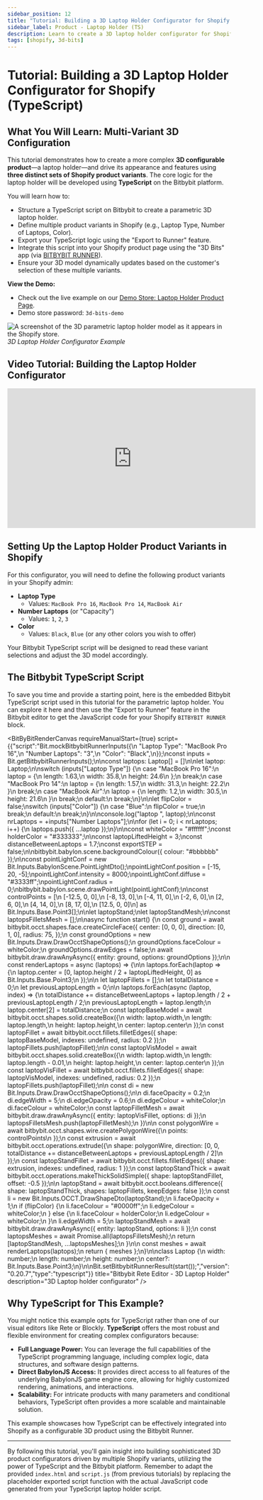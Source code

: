 ```yaml
---
sidebar_position: 12
title: "Tutorial: Building a 3D Laptop Holder Configurator for Shopify (TypeScript)"
sidebar_label: Product - Laptop Holder (TS)
description: Learn to create a 3D laptop holder configurator for Shopify using TypeScript on Bitbybit, driven by multiple product variants and integrated with the "3D Bits" app.
tags: [shopify, 3d-bits]
---
```



# Tutorial: Building a 3D Laptop Holder Configurator for Shopify (TypeScript)

## What You Will Learn: Multi-Variant 3D Configuration

This tutorial demonstrates how to create a more complex **3D configurable product**—a laptop holder—and drive its appearance and features using **three distinct sets of Shopify product variants**. The core logic for the laptop holder will be developed using **TypeScript** on the Bitbybit platform.

You will learn how to:
*   Structure a TypeScript script on Bitbybit to create a parametric 3D laptop holder.
*   Define multiple product variants in Shopify (e.g., Laptop Type, Number of Laptops, Color).
*   Export your TypeScript logic using the "Export to Runner" feature.
*   Integrate this script into your Shopify product page using the "3D Bits" app (via [BITBYBIT RUNNER](/learn/3d-bits/theme-app-extensions/bitbybit-runner)).
*   Ensure your 3D model dynamically updates based on the customer's selection of these multiple variants.

**View the Demo:**
*   Check out the live example on our [Demo Store: Laptop Holder Product Page](https://bitbybit-dev-3d-configurators.myshopify.com/products/laptop-holder).
*   Demo store password: `3d-bits-demo`

![A screenshot of the 3D parametric laptop holder model as it appears in the Shopify store.](https://ik.imagekit.io/bitbybit/app/assets/start/shopify/3dlaptopholder.jpeg "3D Laptop Holder Screenshot")
*3D Laptop Holder Configurator Example*

## Video Tutorial: Building the Laptop Holder Configurator

<div class="responsive-video-container">
  <iframe 
    width="560" 
    height="315" 
    src="https://www.youtube.com/embed/_7CGezCqYrU?si=YRz9PerG67N3k_Xp" 
    title="Building a 3D Laptop Holder Product Configurator for Shopify with TypeScript" 
    frameborder="0" 
    allow="accelerometer; autoplay; clipboard-write; encrypted-media; gyroscope; picture-in-picture; web-share" 
    allowfullscreen>
  </iframe>
</div>

## Setting Up the Laptop Holder Product Variants in Shopify

For this configurator, you will need to define the following product variants in your Shopify admin:

*   **Laptop Type**
    *   Values: `MacBook Pro 16`, `MacBook Pro 14`, `MacBook Air`
*   **Number Laptops** (or "Capacity")
    *   Values: `1`, `2`, `3`
*   **Color**
    *   Values: `Black`, `Blue` (or any other colors you wish to offer)

Your Bitbybit TypeScript script will be designed to read these variant selections and adjust the 3D model accordingly.

## The Bitbybit TypeScript Script

To save you time and provide a starting point, here is the embedded Bitbybit TypeScript script used in this tutorial for the parametric laptop holder. You can explore it here and then use the "Export to Runner" feature in the Bitbybit editor to get the JavaScript code for your Shopify `BITBYBIT RUNNER` block.

<BitByBitRenderCanvas
  requireManualStart={true}
  script={{"script":"Bit.mockBitbybitRunnerInputs({\n    \"Laptop Type\": \"MacBook Pro 16\",\n    \"Number Laptops\": \"3\",\n    \"Color\": \"Black\",\n});\nconst inputs = Bit.getBitbybitRunnerInputs();\n\nconst laptops: Laptop[] = []\n\nlet laptop: Laptop;\n\nswitch (inputs[\"Laptop Type\"]) {\n    case \"MacBook Pro 16\":\n        laptop = {\n            length: 1.63,\n            width: 35.8,\n            height: 24.6\n        };\n        break;\n    case \"MacBook Pro 14\":\n        laptop = {\n            length: 1.57,\n            width: 31.3,\n            height: 22.2\n        }\n        break;\n    case \"MacBook Air\":\n        laptop = {\n            length: 1.2,\n            width: 30.5,\n            height: 21.6\n        }\n        break;\n    default:\n        break;\n}\n\nlet flipColor = false;\nswitch (inputs[\"Color\"]) {\n    case \"Blue\":\n        flipColor = true;\n        break;\n    default:\n        break;\n}\n\nconsole.log(\"laptop \", laptop);\n\nconst nrLaptops = +inputs[\"Number Laptops\"];\n\nfor (let i = 0; i < nrLaptops; i++) {\n    laptops.push({ ...laptop });\n}\n\nconst whiteColor = \"#ffffff\";\nconst holderColor = \"#333333\";\n\nconst laptopLiftedHeight = 3;\nconst distanceBetweenLaptops = 1.7;\nconst exportSTEP = false;\n\nbitbybit.babylon.scene.backgroundColour({ colour: \"#bbbbbb\" });\n\nconst pointLightConf = new Bit.Inputs.BabylonScene.PointLightDto();\npointLightConf.position = [-15, 20, -5];\npointLightConf.intensity = 8000;\npointLightConf.diffuse = \"#3333ff\";\npointLightConf.radius = 0;\nbitbybit.babylon.scene.drawPointLight(pointLightConf);\n\nconst controlPoints = [\n    [-12.5, 0, 0],\n    [-8, 13, 0],\n    [-4, 11, 0],\n    [-2, 6, 0],\n    [2, 6, 0],\n    [4, 14, 0],\n    [8, 17, 0],\n    [12.5, 0, 0]\n] as Bit.Inputs.Base.Point3[];\n\nlet laptopStand;\nlet laptopStandMesh;\n\nconst laptopsFilletsMesh = [];\n\nasync function start() {\n    const ground = await bitbybit.occt.shapes.face.createCircleFace({ center: [0, 0, 0], direction: [0, 1, 0], radius: 75, });\n    const groundOptions = new Bit.Inputs.Draw.DrawOcctShapeOptions();\n    groundOptions.faceColour = whiteColor;\n    groundOptions.drawEdges = false;\n    await bitbybit.draw.drawAnyAsync({ entity: ground, options: groundOptions });\n\n    const renderLaptops = async (laptops) => {\n\n        laptops.forEach(laptop => {\n            laptop.center = [0, laptop.height / 2 + laptopLiftedHeight, 0] as Bit.Inputs.Base.Point3;\n        });\n\n        let laptopFillets = [];\n        let totalDistance = 0;\n        let previousLaptopLength = 0;\n\n        laptops.forEach(async (laptop, index) => {\n            totalDistance += distanceBetweenLaptops + laptop.length / 2 + previousLaptopLength / 2;\n            previousLaptopLength = laptop.length;\n            laptop.center[2] = totalDistance;\n            const laptopBaseModel = await bitbybit.occt.shapes.solid.createBox({\n                width: laptop.width,\n                length: laptop.length,\n                height: laptop.height,\n                center: laptop.center\n            });\n            const laptopFillet = await bitbybit.occt.fillets.filletEdges({ shape: laptopBaseModel, indexes: undefined, radius: 0.2 });\n            laptopFillets.push(laptopFillet);\n\n            const laptopVisModel = await bitbybit.occt.shapes.solid.createBox({\n                width: laptop.width,\n                length: laptop.length - 0.01,\n                height: laptop.height,\n                center: laptop.center\n            });\n            const laptopVisFillet = await bitbybit.occt.fillets.filletEdges({ shape: laptopVisModel, indexes: undefined, radius: 0.2 });\n            laptopFillets.push(laptopFillet);\n\n            const di = new Bit.Inputs.Draw.DrawOcctShapeOptions();\n\n            di.faceOpacity = 0.2;\n            di.edgeWidth = 5;\n            di.edgeOpacity = 0.6;\n            di.edgeColour = whiteColor;\n            di.faceColour = whiteColor;\n            const laptopFilletMesh = await bitbybit.draw.drawAnyAsync({ entity: laptopVisFillet, options: di });\n            laptopsFilletsMesh.push(laptopFilletMesh);\n        })\n\n        const polygonWire = await bitbybit.occt.shapes.wire.createPolygonWire({\n            points: controlPoints\n        });\n        const extrusion = await bitbybit.occt.operations.extrude({\n            shape: polygonWire, direction: [0, 0, totalDistance += distanceBetweenLaptops + previousLaptopLength / 2]\n        });\n        const laptopStandFillet = await bitbybit.occt.fillets.filletEdges({ shape: extrusion, indexes: undefined, radius: 1 });\n        const laptopStandThick = await bitbybit.occt.operations.makeThickSolidSimple({ shape: laptopStandFillet, offset: -0.5 });\n\n        laptopStand = await bitbybit.occt.booleans.difference({ shape: laptopStandThick, shapes: laptopFillets, keepEdges: false });\n        const li = new Bit.Inputs.OCCT.DrawShapeDto(laptopStand);\n        li.faceOpacity = 1;\n        if (flipColor) {\n            li.faceColour = \"#0000ff\";\n            li.edgeColour = whiteColor;\n        } else {\n            li.faceColour = holderColor;\n            li.edgeColour = whiteColor;\n        }\n        li.edgeWidth = 5;\n        laptopStandMesh = await bitbybit.draw.drawAnyAsync({ entity: laptopStand, options: li });\n        const laptopsMeshes = await Promise.all(laptopsFilletsMesh);\n        return [laptopStandMesh, ...laptopsMeshes];\n    }\n\n    const meshes = await renderLaptops(laptops);\n    return { meshes };\n}\n\nclass Laptop {\n    width: number;\n    length: number;\n    height: number;\n    center?: Bit.Inputs.Base.Point3;\n}\n\nBit.setBitbybitRunnerResult(start());","version":"0.20.7","type":"typescript"}}
  title="Bitbybit Rete Editor - 3D Laptop Holder"
  description="3D Laptop holder configurator"
/>

## Why TypeScript for This Example?

You might notice this example opts for TypeScript rather than one of our visual editors like Rete or Blockly.
**TypeScript** offers the most robust and flexible environment for creating complex configurators because:
*   **Full Language Power:** You can leverage the full capabilities of the TypeScript programming language, including complex logic, data structures, and software design patterns.
*   **Direct BabylonJS Access:** It provides direct access to all features of the underlying BabylonJS game engine core, allowing for highly customized rendering, animations, and interactions.
*   **Scalability:** For intricate products with many parameters and conditional behaviors, TypeScript often provides a more scalable and maintainable solution.

This example showcases how TypeScript can be effectively integrated into Shopify as a configurable 3D product using the Bitbybit Runner.

---

By following this tutorial, you'll gain insight into building sophisticated 3D product configurators driven by multiple Shopify variants, utilizing the power of TypeScript and the Bitbybit platform. Remember to adapt the provided `index.html` and `script.js` (from previous tutorials) by replacing the placeholder exported script function with the actual JavaScript code generated from your TypeScript laptop holder script.